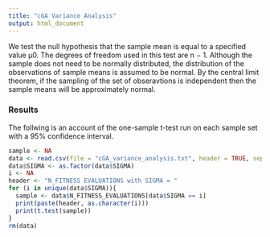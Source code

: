 ```yaml
---
title: "cGA Variance Analysis"
output: html_document
---
```


We test the null hypothesis that the sample mean is equal to a specified value μ0. The degrees of freedom used in this test are n − 1. Although the sample does not need to be normally distributed, the distribution of the observations of sample means is assumed to be normal. By the central limit theorem, if the sampling of the set of obseravtions is independent then the sample means will be approximately normal.

### Results

The follwing is an account of the one-sample t-test run on each sample set with a 95% confidence interval. 

```r
sample <- NA
data <- read.csv(file = "cGA_variance_analysis.txt", header = TRUE, sep = " ", skip = 14)
data$SIGMA <- as.factor(data$SIGMA)
i <- NA
header <- "N_FITNESS EVALUATIONS with SIGMA = "
for (i in unique(data$SIGMA)){
  sample <- data$N_FITNESS_EVALUATIONS[data$SIGMA == i]
  print(paste(header, as.character(i)))
  print(t.test(sample))
}
rm(data)
```
